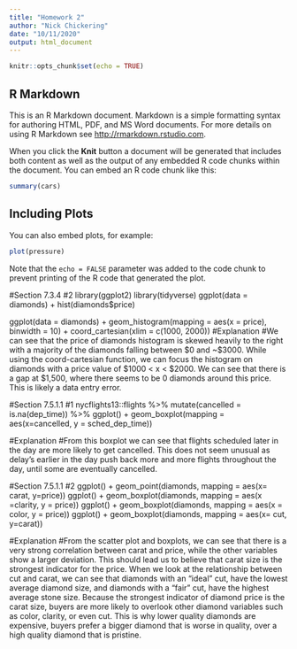 ```yaml
---
title: "Homework 2"
author: "Nick Chickering"
date: "10/11/2020"
output: html_document
---
```


```r
knitr::opts_chunk$set(echo = TRUE)
```

## R Markdown

This is an R Markdown document. Markdown is a simple formatting syntax for authoring HTML, PDF, and MS Word documents. For more details on using R Markdown see <http://rmarkdown.rstudio.com>.

When you click the **Knit** button a document will be generated that includes both content as well as the output of any embedded R code chunks within the document. You can embed an R code chunk like this:

```r
summary(cars)
```

## Including Plots

You can also embed plots, for example:

```r
plot(pressure)
```

Note that the `echo = FALSE` parameter was added to the code chunk to prevent printing of the R code that generated the plot.

#Section 7.3.4 #2
library(ggplot2)
library(tidyverse)
ggplot(data = diamonds) +
hist(diamonds$price)

ggplot(data = diamonds) +
 geom_histogram(mapping = aes(x = price), binwidth = 10) +
 coord_cartesian(xlim = c(1000, 2000))
#Explanation
#We can see that the price of diamonds histogram is skewed heavily to the right with a majority of the diamonds falling between $0 and ~$3000. While using the coord-cartesian function, we can focus the histogram on diamonds with a price value of $1000 < x < $2000. We can see that there is a gap at $1,500, where there seems to be 0 diamonds around this price. This is likely a data entry error. 

#Section 7.5.1.1 #1
nycflights13::flights %>%
  mutate(cancelled = is.na(dep_time)) %>%
  ggplot() +
  geom_boxplot(mapping = aes(x=cancelled, y = sched_dep_time))
  
#Explanation
#From this boxplot we can see that flights scheduled later in the day are more likely to get cancelled. This does not seem unusual as delay's earlier in the day push back more and more flights throughout the day, until some are eventually cancelled.

#Section 7.5.1.1 #2
ggplot() +
geom_point(diamonds, mapping = aes(x= carat, y=price))
ggplot() +
geom_boxplot(diamonds, mapping = aes(x =clarity, y = price))
ggplot() +
geom_boxplot(diamonds, mapping = aes(x = color, y = price))
ggplot() +
geom_boxplot(diamonds, mapping = aes(x= cut, y=carat))

#Explanation
#From the scatter plot and boxplots, we can see that there is a very strong correlation between carat and price, while the other variables show a larger deviation. This should lead us to believe that carat size is the strongest indicator for the price. When we look at the relationship between cut and carat, we can see that diamonds with an "ideal" cut, have the lowest average diamond size, and diamonds with a "fair" cut, have the highest average stone size. Because the strongest indicator of diamond price is the carat size, buyers are more likely to overlook other diamond variables such as color, clarity, or even cut. This is why lower quality diamonds are expensive, buyers prefer a bigger diamond that is worse in quality, over a high quality diamond that is pristine. 

